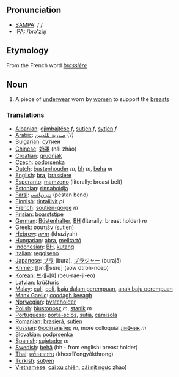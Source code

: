 ==Pronunciation==
*[[w:SAMPA|SAMPA]]: /'/
*[[w:IPA|IPA]]: /brə'ziɻ/

==Etymology==
From the French word ''[[brassière]]''

==Noun==
#A piece of [[underwear]] worn by [[women]] to support the [[breasts]]

===Translations===

*[[Albanian]]: [[gjimbajtëse]] ''f'', [[sutjen]] ''f'', [[sytjen]] ''f''
*[[Arabic]]: [[صدرية للثديين]] (?)
*[[Bulgarian]]: [[сутиен]]
*[[Chinese]]: [[奶罩]] (nǎi zhào)
*[[Croatian]]: [[grudnjak]]
*[[Czech]]: [[podprsenka]]
*[[Dutch]]: [[bustenhouder]] ''m'', [[bh]] ''m'', [[beha]] ''m''
*[[English]]: [[bra]], [[brassiere]]
*[[Esperanto]]: [[mamzono]] (literally: breast belt)
*[[Estonian]]: [[rinnahoidja]]
*[[Farsi]]: [[ﺩﻨﺒ ﻥﺎﺘﺴﭙ]] (pestan bend)
*[[Finnish]]: [[rintaliivit]] ''pl''
*[[French]]: [[soutien-gorge]] ''m''
*[[Frisian]]: [[boarststipe]]
*[[German]]: [[Büstenhalter]], [[BH]] (literally: breast holder) ''m''
*[[Greek]]: [[σουτιέν]] (sutien)
*[[Hebrew]]: [[חזייה]] (khaziyah)
*[[Hungarian]]: [[abra]], [[melltartó]]
*[[Indonesian]]: [[BH]], [[kutang]]
*[[Italian]]: [[reggiseno]]
*[[Japanese]]: [[ブラ]] (bura), [[ブラジャー]] (burajā)
*[[Khmer]]: [[ឤវទនាប់] (aow dtroh-noep)
*[[Korean]]: [[브래지어]] (beu-rae-ji-eo)
*[[Latvian]]: [[krūšturis]]
*[[Malay]]: [[culi]], [[coli]], [[baju dalam perempuan]], [[anak baju perempuan]]
*[[Manx Gaelic]]: [[coodagh keeagh]]
*[[Norwegian]]: [[bysteholder]]
*[[Polish]]: [[biustonosz]] ''m'', [[stanik]] ''m''
*[[Portuguese]]: [[porta-scios]], [[sutiã]], [[camisola]]
*[[Romanian]]: [[brasieră]], [[sutien]]
*[[Russian]]: [[бюстгальтер]] ''m'', more colloquial [[лифчик]] ''m''
*[[Slovakian]]: [[podprsenka]]
*[[Spanish]]: [[sujetador]] ''m''
*[[Swedish]]: [[behå]] (bh - from english: breast holder)
*[[Thai]]: [[เครื่องยกทรง]] (kheerìì'ongyôkthrong)
*[[Turkish]]: [[sutyen]]
*[[Vietnamese]]: [[cái xú chiên]], [[cái nịt ngực]] zhào)